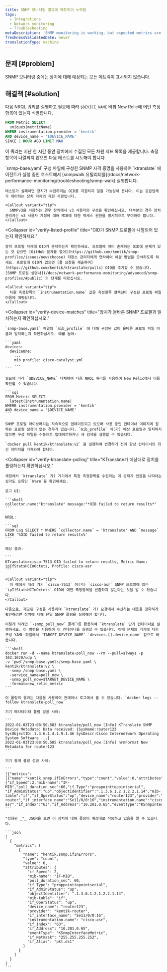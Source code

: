 ```yaml
---
title: SNMP 모니터링 결과에 메트릭이 누락됨
tags:
  - Integrations
  - Network monitoring
  - Troubleshooting
metaDescription: 'SNMP monitoring is working, but expected metrics are missing.'
freshnessValidatedDate: never
translationType: machine
---
```


## 문제 [#problem]

SNMP 모니터링 중에는 장치에 대해 예상되는 모든 메트릭이 표시되지 않습니다.

## 해결책 [#solution]

다음 NRQL 쿼리를 실행하고 필요에 따라 `$DEVICE_NAME` 바꿔 New Relic에 어떤 측정항목이 있는지 식별합니다.

```sql
FROM Metric SELECT 
  uniques(metricName) 
WHERE instrumentation.provider = 'kentik' 
AND device_name = '$DEVICE_NAME'
SINCE 1 HOUR AGO LIMIT MAX
```

이 쿼리는 지난 한 시간 동안 장치에서 수집된 모든 차원 지표 목록을 제공합니다. 측정항목이 나열되지 않으면 다음 테스트를 시도해야 합니다.

<CollapserGroup>
  <Collapser
    id="verify-device-response"
    title="장치가 대상 OID에 응답하는지 확인"
  >
    `snmp-base.yaml` 구성 파일에 구성한 SNMP 자격 증명을 사용하여 `ktranslate` 에이전트가 실행 중인 호스트에서 [snmpwalk 유틸리티를](/docs/network-performance-monitoring/troubleshooting/snmp-walk) 실행합니다.

    테스트가 실패하면 장치가 수집하려는 OID를 지원하지 않을 가능성이 큽니다. 이는 공급업체가 제어하는 장치 자체의 제한 사항입니다.

    <Callout variant="tip">
      SNMPv3을 사용하는 경우 장치에서 v3 사용자의 구성을 확인하십시오. 대부분의 경우 장치 관리자는 v3 사용자 계정에 대해 MIB에 대한 액세스 권한을 명시적으로 부여해야 합니다.
    </Callout>
  </Collapser>

  <Collapser
    id="verify-listed-profile"
    title="OID가 SNMP 프로필에 나열되어 있는지 확인하세요."
  >
    장치 프로필 자체에 OID가 존재하는지 확인하세요. 프로필에 이미 존재하는 OID에 문제가 있는 것 같으면 [GitHub 문제를 열어](https://github.com/kentik/snmp-profiles/issues/new/choose) 저장소 관리자에게 연락하여 해결 방법을 모색하도록 하세요. 프로필에 OID가 없으면 [풀 요청을 제출하여](https://github.com/kentik/ktranslate/pulls) OID를 추가할 수 있습니다. [SNMP 프로필 설명서](/docs/network-performance-monitoring/advanced/snmp-profiles/#public) 의 단계를 따르십시오.

    <Callout variant="tip">
      차원 측정항목의 `instrumentation.name` 값은 측정항목 컬렉션이 구성된 프로필 파일 이름에 매핑됩니다.
    </Callout>
  </Collapser>

  <Collapser
    id="verify-device-matches"
    title="장치가 올바른 SNMP 프로필과 일치하는지 확인하십시오."
  >
    `snmp-base.yaml` 파일의 `mib_profile` 에 대해 구성된 값이 올바른 프로필 파일 이름과 일치하는지 확인하십시오. 예를 들어:

    ```yaml
    devices:
      deviceOne:
        ...
        mib_profile: cisco-catalyst.yml
        ...
    ```

    필요에 따라 `$DEVICE_NAME` 대체하여 다음 NRQL 쿼리를 사용하여 New Relic에서 이를 확인할 수 있습니다.

    ```sql
    FROM Metric SELECT
      latest(instrumentation.name)
    WHERE instrumentation.provider = 'kentik'
    AND device_name = '$DEVICE_NAME'
    ```

    SNMP 프로필 라이브러리는 지속적으로 업데이트되고 있으며 사용 중인 컨테이너 이미지에 원하는 프로필 설정이 없는 경우가 있습니다. `mib_profile` 이(가) 예상 프로필과 일치하지 않으면 구성 파일을 수동으로 업데이트하거나 새 검색을 실행할 수 있습니다.

    `docker pull kentik/ktranslate:v2` 을 실행하여 변경하기 전에 항상 컨테이너의 최신 이미지를 가져와야 합니다.
  </Collapser>

  <Collapser
    id="verify-ktranslate-polling"
    title="KTranslate가 예상대로 장치를 폴링하는지 확인하십시오."
  >
    계정에서 `ktranslate` 가) 기기에서 특정 측정항목을 수집하는 데 문제가 있음을 나타내는 심각도 오류인 `Warn`을 확인하세요.

    로그 UI:

    ```shell
    collector.name:"ktranslate" message:"*OID failed to return results*"
    ```

    NRQL:

    ```sql
    FROM Log SELECT * WHERE `collector.name` = 'ktranslate' AND `message` LIKE '%OID failed to return results%'
    ```

    예상 결과:

    ```
    KTranslate>cisco-7513 OID failed to return results, Metric Name: ipIfStatsHCInOctets, Profile: cisco-asr
    ```

    <Callout variant="tip">
      이 예에서 대상 기기 `cisco-7513` 이(가) `cisco-asr` SNMP 프로필에 있는 `ipIfStatsHCInOctets` OID에 대한 측정항목을 반환하지 않는다는 것을 알 수 있습니다.
    </Callout>

    다음으로, 제공된 구성을 사용하여 `ktranslate` 가) 요청에서 수신하는 내용을 정확하게 확인하려면 장치에 대해 단일 SNMP 폴링을 실행해야 합니다.

    이렇게 하려면 `-snmp_poll_now` 플래그를 활용하여 `ktranslate` 단기 컨테이너로 실행하세요. 이 명령을 사용하여 이 컨테이너를 실행할 수 있습니다. 이때 문제의 기기에 대한 구성 YAML 파일에서 `TARGET_DEVICE_NAME` `devices.[].device_name` 값으로 바꿉니다.

    ```shell
    docker run -d --name ktranslate-poll_now --rm --pull=always -p 162:1620/udp \
    -v `pwd`/snmp-base.yaml:/snmp-base.yaml \
    kentik/ktranslate:v2 \
      -snmp /snmp-base.yaml \
      -service_name=poll_now \
      -snmp_poll_now=$TARGET_DEVICE_NAME \
      -format=new_relic_metric
    ```

    이 폴링의 결과는 다음을 사용하여 컨테이너 로그에서 볼 수 있습니다. `docker logs --follow ktranslate-poll_now`

    기기 메타데이터 폴링 성공 사례:

    ```
    2022-01-03T23:08:50.583 ktranslate/poll_now [Info] KTranslate SNMP Device Metadata: Data received: {SysName:router123 SysObjectID:.1.3.6.1.4.1.9.1.46 SysDescr:Cisco Internetwork Operating System Software ...}
    2022-01-03T23:08:50.585 ktranslate/poll_now [Info] nrmFormat New Metadata for router123
    ```

    기기 통계 폴링 성공 사례:

    ```
    [{"metrics":[{"name":"kentik.snmp.ifInErrors","type":"count","value":0,"attributes":{"if_Speed":2,"mib-name":"IF-MIB","poll_duration_sec":60,"if_Type":"proppointtopointserial", "if_AdminStatus":"up","objectIdentifier":".1.3.6.1.2.1.2.2.1.14","mib-table":"if","if_OperStatus":"up","device_name":"router123","provider":"kentik-router","if_interface_name":"Se11/0/0:16","instrumentation.name":"cisco-asr","if_Index":"63","if_Address":"10.201.0.65","eventType":"KSnmpInterfaceMetric","if_Netmask":"255.255.255.252","if_Alias":"pkt.ds1"}}]...}]
    ```

    "정화된 _"_ JSON을 보면 이 장치에 대해 폴링이 예상대로 작동하고 있음을 알 수 있습니다.

    ```json
    [
      {
        "metrics": [
          {
            "name": "kentik.snmp.ifInErrors",
            "type": "count",
            "value": 0,
            "attributes": {
              "if_Speed": 2,
              "mib-name": "IF-MIB",
              "poll_duration_sec": 60,
              "if_Type": "proppointtopointserial",
              "if_AdminStatus": "up",
              "objectIdentifier": ".1.3.6.1.2.1.2.2.1.14",
              "mib-table": "if",
              "if_OperStatus": "up",
              "device_name": "router123",
              "provider": "kentik-router",
              "if_interface_name": "Se11/0/0:16",
              "instrumentation.name": "cisco-asr",
              "if_Index": "63",
              "if_Address": "10.201.0.65",
              "eventType": "KSnmpInterfaceMetric",
              "if_Netmask": "255.255.255.252",
              "if_Alias": "pkt.ds1"
            }
          }
        ]
      }
    ]
    ```
  </Collapser>
</CollapserGroup>